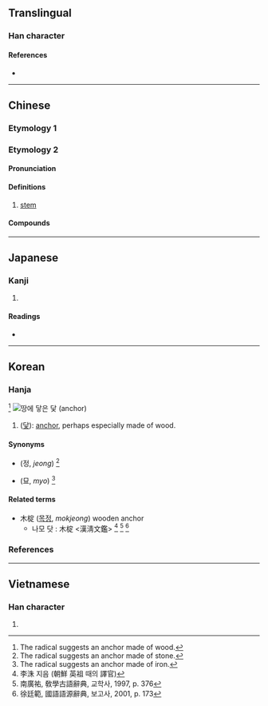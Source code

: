 {{character info/new}}
==Translingual==

===Han character===
{{Han char|rn=75|rad=木|as=08|sn=12|four=43981|canj=DJMO|ids=⿰木定}}

====References====
* {{Han ref|kx=0537.131|dkj=15060|hdz=21238.080|uh=6917|ud=26903|bh=D9CC|bd=55756}}

----

==Chinese==

===Etymology 1===
{{zh-see|碇|v}}

===Etymology 2===
{{zh-forms}}

====Pronunciation====
{{zh-pron
|c=ding3
|h=
|cat=n
}}

====Definitions====
{{zh-hanzi}}

# {{lb|zh|Cantonese}} [[stem]] {{gloss|of fruit}}

====Compounds====
{{zh-der|慈姑椗|下椗}}

----

==Japanese==

===Kanji===
{{ja-kanji|grade=|rs=木08}}

# {{defn|lang=ja|sort=木08}}

====Readings====
* {{ja-readings|on=[[てい]] (tei)|kun=[[いかり]] (ikari)}}

----

==Korean==

===Hanja===
{{ko-hanja|hangeul=정|eumhun=|rv=jeong|mr=chŏng|y=ceng}} <ref>The radical suggests an anchor made of wood.</ref>
[[Image:Kotwica SS Poznań.JPG|thumb|right| [[땅]]에 [[닿다|닿]]은 [[닻]] ([[anchor]])]]

# ([[닻]]): [[anchor]], perhaps especially made of wood.

====Synonyms====
* {{l|ko|碇}} (정, ''jeong'') <ref>The radical suggests an anchor made of stone.</ref>
* {{l|ko|錨}} (묘, ''myo'') <ref>The radical suggests an anchor made of iron.</ref>

====Related terms====
* 木椗 ([[목정]], ''mokjeong'') wooden anchor
** 나모 닷 : 木椗 &lt;漢淸文鑑&gt; <ref>李洙 지음 (朝鮮 英祖 때의 譯官)</ref> <ref>南廣祐, 敎學古語辭典, 교학사, 1997, p. 376 </ref> <ref>徐廷範, 國語語源辭典, 보고사, 2001, p. 173 </ref>

===References===
<references />

----

==Vietnamese==

===Han character===
{{vi-hantu|[[đính]]|rs=木08}}

# {{defn|lang=vi|sort=木08}}